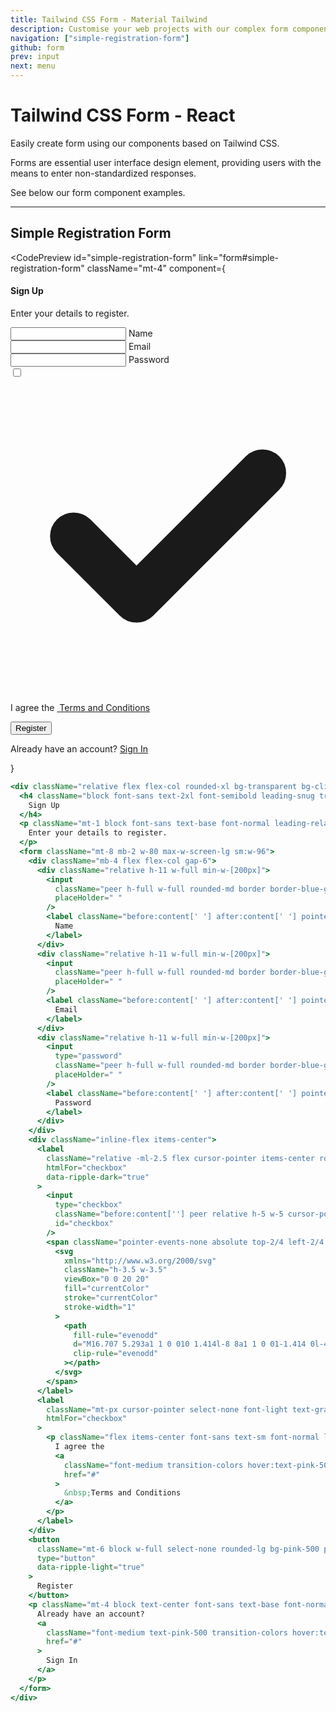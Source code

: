 ```yaml
---
title: Tailwind CSS Form - Material Tailwind
description: Customise your web projects with our complex form components for Tailwind CSS using Material Design guidelines.
navigation: ["simple-registration-form"]
github: form
prev: input
next: menu
---
```


# Tailwind CSS Form - React

Easily create form using our components based on Tailwind CSS.

Forms are essential user interface design element, providing
users with the means to enter non-standardized responses.

See below our form component examples.

---

## Simple Registration Form

<CodePreview
  id="simple-registration-form"
  link="form#simple-registration-form"
  className="mt-4"
  component={
    <div className="relative flex flex-col rounded-xl bg-transparent bg-clip-border text-gray-700 shadow-none">
      <h4 className="block font-sans text-2xl font-semibold leading-snug tracking-normal text-blue-gray-900 antialiased">
        Sign Up
      </h4>
      <p className="mt-1 block font-sans text-base font-normal leading-relaxed text-gray-700 antialiased">
        Enter your details to register.
      </p>
      <form className="mt-8 mb-2 w-80 max-w-screen-lg sm:w-96">
        <div className="mb-4 flex flex-col gap-6">
          <div className="relative h-11 w-full min-w-[200px]">
            <input
              className="peer h-full w-full rounded-md border border-blue-gray-200 border-t-transparent bg-transparent px-3 py-3 font-sans text-sm font-normal text-blue-gray-700 outline outline-0 transition-all placeholder-shown:border placeholder-shown:border-blue-gray-200 placeholder-shown:border-t-blue-gray-200 focus:border-2 focus:border-pink-500 focus:border-t-transparent focus:outline-0 disabled:border-0 disabled:bg-blue-gray-50"
              placeHolder=" "
            />
            <label className="before:content[' '] after:content[' '] pointer-events-none absolute left-0 -top-1.5 flex h-full w-full select-none text-[11px] font-normal leading-tight text-blue-gray-400 transition-all before:pointer-events-none before:mt-[6.5px] before:mr-1 before:box-border before:block before:h-1.5 before:w-2.5 before:rounded-tl-md before:border-t before:border-l before:border-blue-gray-200 before:transition-all after:pointer-events-none after:mt-[6.5px] after:ml-1 after:box-border after:block after:h-1.5 after:w-2.5 after:flex-grow after:rounded-tr-md after:border-t after:border-r after:border-blue-gray-200 after:transition-all peer-placeholder-shown:text-sm peer-placeholder-shown:leading-[4.1] peer-placeholder-shown:text-blue-gray-500 peer-placeholder-shown:before:border-transparent peer-placeholder-shown:after:border-transparent peer-focus:text-[11px] peer-focus:leading-tight peer-focus:text-pink-500 peer-focus:before:border-t-2 peer-focus:before:border-l-2 peer-focus:before:!border-pink-500 peer-focus:after:border-t-2 peer-focus:after:border-r-2 peer-focus:after:!border-pink-500 peer-disabled:text-transparent peer-disabled:before:border-transparent peer-disabled:after:border-transparent peer-disabled:peer-placeholder-shown:text-blue-gray-500">
              Name
            </label>
          </div>
          <div className="relative h-11 w-full min-w-[200px]">
            <input
              className="peer h-full w-full rounded-md border border-blue-gray-200 border-t-transparent bg-transparent px-3 py-3 font-sans text-sm font-normal text-blue-gray-700 outline outline-0 transition-all placeholder-shown:border placeholder-shown:border-blue-gray-200 placeholder-shown:border-t-blue-gray-200 focus:border-2 focus:border-pink-500 focus:border-t-transparent focus:outline-0 disabled:border-0 disabled:bg-blue-gray-50"
              placeHolder=" "
            />
            <label className="before:content[' '] after:content[' '] pointer-events-none absolute left-0 -top-1.5 flex h-full w-full select-none text-[11px] font-normal leading-tight text-blue-gray-400 transition-all before:pointer-events-none before:mt-[6.5px] before:mr-1 before:box-border before:block before:h-1.5 before:w-2.5 before:rounded-tl-md before:border-t before:border-l before:border-blue-gray-200 before:transition-all after:pointer-events-none after:mt-[6.5px] after:ml-1 after:box-border after:block after:h-1.5 after:w-2.5 after:flex-grow after:rounded-tr-md after:border-t after:border-r after:border-blue-gray-200 after:transition-all peer-placeholder-shown:text-sm peer-placeholder-shown:leading-[4.1] peer-placeholder-shown:text-blue-gray-500 peer-placeholder-shown:before:border-transparent peer-placeholder-shown:after:border-transparent peer-focus:text-[11px] peer-focus:leading-tight peer-focus:text-pink-500 peer-focus:before:border-t-2 peer-focus:before:border-l-2 peer-focus:before:!border-pink-500 peer-focus:after:border-t-2 peer-focus:after:border-r-2 peer-focus:after:!border-pink-500 peer-disabled:text-transparent peer-disabled:before:border-transparent peer-disabled:after:border-transparent peer-disabled:peer-placeholder-shown:text-blue-gray-500">
              Email
            </label>
          </div>
          <div className="relative h-11 w-full min-w-[200px]">
            <input
              type="password"
              className="peer h-full w-full rounded-md border border-blue-gray-200 border-t-transparent bg-transparent px-3 py-3 font-sans text-sm font-normal text-blue-gray-700 outline outline-0 transition-all placeholder-shown:border placeholder-shown:border-blue-gray-200 placeholder-shown:border-t-blue-gray-200 focus:border-2 focus:border-pink-500 focus:border-t-transparent focus:outline-0 disabled:border-0 disabled:bg-blue-gray-50"
              placeHolder=" "
            />
            <label className="before:content[' '] after:content[' '] pointer-events-none absolute left-0 -top-1.5 flex h-full w-full select-none text-[11px] font-normal leading-tight text-blue-gray-400 transition-all before:pointer-events-none before:mt-[6.5px] before:mr-1 before:box-border before:block before:h-1.5 before:w-2.5 before:rounded-tl-md before:border-t before:border-l before:border-blue-gray-200 before:transition-all after:pointer-events-none after:mt-[6.5px] after:ml-1 after:box-border after:block after:h-1.5 after:w-2.5 after:flex-grow after:rounded-tr-md after:border-t after:border-r after:border-blue-gray-200 after:transition-all peer-placeholder-shown:text-sm peer-placeholder-shown:leading-[4.1] peer-placeholder-shown:text-blue-gray-500 peer-placeholder-shown:before:border-transparent peer-placeholder-shown:after:border-transparent peer-focus:text-[11px] peer-focus:leading-tight peer-focus:text-pink-500 peer-focus:before:border-t-2 peer-focus:before:border-l-2 peer-focus:before:!border-pink-500 peer-focus:after:border-t-2 peer-focus:after:border-r-2 peer-focus:after:!border-pink-500 peer-disabled:text-transparent peer-disabled:before:border-transparent peer-disabled:after:border-transparent peer-disabled:peer-placeholder-shown:text-blue-gray-500">
              Password
            </label>
          </div>
        </div>
        <div className="inline-flex items-center">
          <label
            className="relative -ml-2.5 flex cursor-pointer items-center rounded-full p-3"
            htmlFor="checkbox"
            data-ripple-dark="true"
          >
            <input
              type="checkbox"
              className="before:content[''] peer relative h-5 w-5 cursor-pointer appearance-none rounded-md border border-blue-gray-200 transition-all before:absolute before:top-2/4 before:left-2/4 before:block before:h-12 before:w-12 before:-translate-y-2/4 before:-translate-x-2/4 before:rounded-full before:bg-blue-gray-500 before:opacity-0 before:transition-opacity checked:border-pink-500 checked:bg-pink-500 checked:before:bg-pink-500 hover:before:opacity-10"
              id="checkbox"
            />
            <span className="pointer-events-none absolute top-2/4 left-2/4 -translate-y-2/4 -translate-x-2/4 text-white opacity-0 transition-opacity peer-checked:opacity-100">
              <svg
                xmlns="http://www.w3.org/2000/svg"
                className="h-3.5 w-3.5"
                viewBox="0 0 20 20"
                fill="currentColor"
                stroke="currentColor"
                stroke-width="1"
              >
                <path
                  fill-rule="evenodd"
                  d="M16.707 5.293a1 1 0 010 1.414l-8 8a1 1 0 01-1.414 0l-4-4a1 1 0 011.414-1.414L8 12.586l7.293-7.293a1 1 0 011.414 0z"
                  clip-rule="evenodd"
                ></path>
              </svg>
            </span>
          </label>
          <label
            className="mt-px cursor-pointer select-none font-light text-gray-700"
            htmlFor="checkbox"
          >
            <p className="flex items-center font-sans text-sm font-normal leading-normal text-gray-700 antialiased">
              I agree the
              <a
                className="font-medium transition-colors hover:text-pink-500"
                href="#"
              >
                &nbsp;Terms and Conditions
              </a>
            </p>
          </label>
        </div>
        <button
          className="mt-6 block w-full select-none rounded-lg bg-pink-500 py-3 px-6 text-center align-middle font-sans text-xs font-bold uppercase text-white shadow-md shadow-pink-500/20 transition-all hover:shadow-lg hover:shadow-pink-500/40 focus:opacity-[0.85] focus:shadow-none active:opacity-[0.85] active:shadow-none disabled:pointer-events-none disabled:opacity-50 disabled:shadow-none"
          type="button"
          data-ripple-light="true"
        >
          Register
        </button>
        <p className="mt-4 block text-center font-sans text-base font-normal leading-relaxed text-gray-700 antialiased">
          Already have an account?
          <a
            className="font-medium text-pink-500 transition-colors hover:text-blue-700"
            href="#"
          >
            Sign In
          </a>
        </p>
      </form>
    </div>
  }
>
  ```jsx
  <div className="relative flex flex-col rounded-xl bg-transparent bg-clip-border text-gray-700 shadow-none">
    <h4 className="block font-sans text-2xl font-semibold leading-snug tracking-normal text-blue-gray-900 antialiased">
      Sign Up
    </h4>
    <p className="mt-1 block font-sans text-base font-normal leading-relaxed text-gray-700 antialiased">
      Enter your details to register.
    </p>
    <form className="mt-8 mb-2 w-80 max-w-screen-lg sm:w-96">
      <div className="mb-4 flex flex-col gap-6">
        <div className="relative h-11 w-full min-w-[200px]">
          <input
            className="peer h-full w-full rounded-md border border-blue-gray-200 border-t-transparent bg-transparent px-3 py-3 font-sans text-sm font-normal text-blue-gray-700 outline outline-0 transition-all placeholder-shown:border placeholder-shown:border-blue-gray-200 placeholder-shown:border-t-blue-gray-200 focus:border-2 focus:border-pink-500 focus:border-t-transparent focus:outline-0 disabled:border-0 disabled:bg-blue-gray-50"
            placeHolder=" "
          />
          <label className="before:content[' '] after:content[' '] pointer-events-none absolute left-0 -top-1.5 flex h-full w-full select-none text-[11px] font-normal leading-tight text-blue-gray-400 transition-all before:pointer-events-none before:mt-[6.5px] before:mr-1 before:box-border before:block before:h-1.5 before:w-2.5 before:rounded-tl-md before:border-t before:border-l before:border-blue-gray-200 before:transition-all after:pointer-events-none after:mt-[6.5px] after:ml-1 after:box-border after:block after:h-1.5 after:w-2.5 after:flex-grow after:rounded-tr-md after:border-t after:border-r after:border-blue-gray-200 after:transition-all peer-placeholder-shown:text-sm peer-placeholder-shown:leading-[4.1] peer-placeholder-shown:text-blue-gray-500 peer-placeholder-shown:before:border-transparent peer-placeholder-shown:after:border-transparent peer-focus:text-[11px] peer-focus:leading-tight peer-focus:text-pink-500 peer-focus:before:border-t-2 peer-focus:before:border-l-2 peer-focus:before:!border-pink-500 peer-focus:after:border-t-2 peer-focus:after:border-r-2 peer-focus:after:!border-pink-500 peer-disabled:text-transparent peer-disabled:before:border-transparent peer-disabled:after:border-transparent peer-disabled:peer-placeholder-shown:text-blue-gray-500">
            Name
          </label>
        </div>
        <div className="relative h-11 w-full min-w-[200px]">
          <input
            className="peer h-full w-full rounded-md border border-blue-gray-200 border-t-transparent bg-transparent px-3 py-3 font-sans text-sm font-normal text-blue-gray-700 outline outline-0 transition-all placeholder-shown:border placeholder-shown:border-blue-gray-200 placeholder-shown:border-t-blue-gray-200 focus:border-2 focus:border-pink-500 focus:border-t-transparent focus:outline-0 disabled:border-0 disabled:bg-blue-gray-50"
            placeHolder=" "
          />
          <label className="before:content[' '] after:content[' '] pointer-events-none absolute left-0 -top-1.5 flex h-full w-full select-none text-[11px] font-normal leading-tight text-blue-gray-400 transition-all before:pointer-events-none before:mt-[6.5px] before:mr-1 before:box-border before:block before:h-1.5 before:w-2.5 before:rounded-tl-md before:border-t before:border-l before:border-blue-gray-200 before:transition-all after:pointer-events-none after:mt-[6.5px] after:ml-1 after:box-border after:block after:h-1.5 after:w-2.5 after:flex-grow after:rounded-tr-md after:border-t after:border-r after:border-blue-gray-200 after:transition-all peer-placeholder-shown:text-sm peer-placeholder-shown:leading-[4.1] peer-placeholder-shown:text-blue-gray-500 peer-placeholder-shown:before:border-transparent peer-placeholder-shown:after:border-transparent peer-focus:text-[11px] peer-focus:leading-tight peer-focus:text-pink-500 peer-focus:before:border-t-2 peer-focus:before:border-l-2 peer-focus:before:!border-pink-500 peer-focus:after:border-t-2 peer-focus:after:border-r-2 peer-focus:after:!border-pink-500 peer-disabled:text-transparent peer-disabled:before:border-transparent peer-disabled:after:border-transparent peer-disabled:peer-placeholder-shown:text-blue-gray-500">
            Email
          </label>
        </div>
        <div className="relative h-11 w-full min-w-[200px]">
          <input
            type="password"
            className="peer h-full w-full rounded-md border border-blue-gray-200 border-t-transparent bg-transparent px-3 py-3 font-sans text-sm font-normal text-blue-gray-700 outline outline-0 transition-all placeholder-shown:border placeholder-shown:border-blue-gray-200 placeholder-shown:border-t-blue-gray-200 focus:border-2 focus:border-pink-500 focus:border-t-transparent focus:outline-0 disabled:border-0 disabled:bg-blue-gray-50"
            placeHolder=" "
          />
          <label className="before:content[' '] after:content[' '] pointer-events-none absolute left-0 -top-1.5 flex h-full w-full select-none text-[11px] font-normal leading-tight text-blue-gray-400 transition-all before:pointer-events-none before:mt-[6.5px] before:mr-1 before:box-border before:block before:h-1.5 before:w-2.5 before:rounded-tl-md before:border-t before:border-l before:border-blue-gray-200 before:transition-all after:pointer-events-none after:mt-[6.5px] after:ml-1 after:box-border after:block after:h-1.5 after:w-2.5 after:flex-grow after:rounded-tr-md after:border-t after:border-r after:border-blue-gray-200 after:transition-all peer-placeholder-shown:text-sm peer-placeholder-shown:leading-[4.1] peer-placeholder-shown:text-blue-gray-500 peer-placeholder-shown:before:border-transparent peer-placeholder-shown:after:border-transparent peer-focus:text-[11px] peer-focus:leading-tight peer-focus:text-pink-500 peer-focus:before:border-t-2 peer-focus:before:border-l-2 peer-focus:before:!border-pink-500 peer-focus:after:border-t-2 peer-focus:after:border-r-2 peer-focus:after:!border-pink-500 peer-disabled:text-transparent peer-disabled:before:border-transparent peer-disabled:after:border-transparent peer-disabled:peer-placeholder-shown:text-blue-gray-500">
            Password
          </label>
        </div>
      </div>
      <div className="inline-flex items-center">
        <label
          className="relative -ml-2.5 flex cursor-pointer items-center rounded-full p-3"
          htmlFor="checkbox"
          data-ripple-dark="true"
        >
          <input
            type="checkbox"
            className="before:content[''] peer relative h-5 w-5 cursor-pointer appearance-none rounded-md border border-blue-gray-200 transition-all before:absolute before:top-2/4 before:left-2/4 before:block before:h-12 before:w-12 before:-translate-y-2/4 before:-translate-x-2/4 before:rounded-full before:bg-blue-gray-500 before:opacity-0 before:transition-opacity checked:border-pink-500 checked:bg-pink-500 checked:before:bg-pink-500 hover:before:opacity-10"
            id="checkbox"
          />
          <span className="pointer-events-none absolute top-2/4 left-2/4 -translate-y-2/4 -translate-x-2/4 text-white opacity-0 transition-opacity peer-checked:opacity-100">
            <svg
              xmlns="http://www.w3.org/2000/svg"
              className="h-3.5 w-3.5"
              viewBox="0 0 20 20"
              fill="currentColor"
              stroke="currentColor"
              stroke-width="1"
            >
              <path
                fill-rule="evenodd"
                d="M16.707 5.293a1 1 0 010 1.414l-8 8a1 1 0 01-1.414 0l-4-4a1 1 0 011.414-1.414L8 12.586l7.293-7.293a1 1 0 011.414 0z"
                clip-rule="evenodd"
              ></path>
            </svg>
          </span>
        </label>
        <label
          className="mt-px cursor-pointer select-none font-light text-gray-700"
          htmlFor="checkbox"
        >
          <p className="flex items-center font-sans text-sm font-normal leading-normal text-gray-700 antialiased">
            I agree the
            <a
              className="font-medium transition-colors hover:text-pink-500"
              href="#"
            >
              &nbsp;Terms and Conditions
            </a>
          </p>
        </label>
      </div>
      <button
        className="mt-6 block w-full select-none rounded-lg bg-pink-500 py-3 px-6 text-center align-middle font-sans text-xs font-bold uppercase text-white shadow-md shadow-pink-500/20 transition-all hover:shadow-lg hover:shadow-pink-500/40 focus:opacity-[0.85] focus:shadow-none active:opacity-[0.85] active:shadow-none disabled:pointer-events-none disabled:opacity-50 disabled:shadow-none"
        type="button"
        data-ripple-light="true"
      >
        Register
      </button>
      <p className="mt-4 block text-center font-sans text-base font-normal leading-relaxed text-gray-700 antialiased">
        Already have an account?
        <a
          className="font-medium text-pink-500 transition-colors hover:text-blue-700"
          href="#"
        >
          Sign In
        </a>
      </p>
    </form>
  </div>
  ```
</CodePreview>
